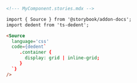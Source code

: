 ```md
<!--- MyComponent.stories.mdx -->

import { Source } from '@storybook/addon-docs';
import dedent from 'ts-dedent';

<Source
  language='css'
  code={dedent`
     .container {
       display: grid | inline-grid;
     }
  `}
/>
```
